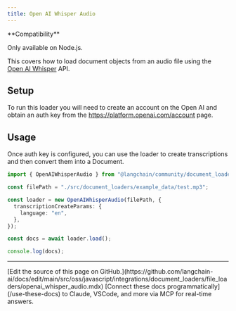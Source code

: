 ```yaml
---
title: Open AI Whisper Audio
---
```


<Tip>
**Compatibility**

Only available on Node.js.
</Tip>

This covers how to load document objects from an audio file using the [Open AI Whisper](https://platform.openai.com/docs/guides/speech-to-text) API.

## Setup

To run this loader you will need to create an account on the Open AI and obtain an auth key from the https://platform.openai.com/account page.

## Usage

Once auth key is configured, you can use the loader to create transcriptions and then convert them into a Document.

```typescript
import { OpenAIWhisperAudio } from "@langchain/community/document_loaders/fs/openai_whisper_audio";

const filePath = "./src/document_loaders/example_data/test.mp3";

const loader = new OpenAIWhisperAudio(filePath, {
  transcriptionCreateParams: {
    language: "en",
  },
});

const docs = await loader.load();

console.log(docs);
```

---

<Callout icon="pen-to-square" iconType="regular">
    [Edit the source of this page on GitHub.](https://github.com/langchain-ai/docs/edit/main/src/oss/javascript/integrations/document_loaders/file_loaders/openai_whisper_audio.mdx)
</Callout>
<Tip icon="terminal" iconType="regular">
    [Connect these docs programmatically](/use-these-docs) to Claude, VSCode, and more via MCP for    real-time answers.
</Tip>
